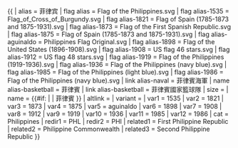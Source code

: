 {{ {{{1<noinclude>|country showdata</noinclude>}}}
| alias = 菲律宾
| flag alias = Flag of the Philippines.svg
| flag alias-1535 = Flag_of_Cross_of_Burgundy.svg
| flag alias-1821 = Flag of Spain (1785-1873 and 1875-1931).svg
| flag alias-1873 = Flag of the First Spanish Republic.svg
| flag alias-1875 = Flag of Spain (1785-1873 and 1875-1931).svg
| flag alias-aguinaldo = Philippines Flag Original.svg
| flag alias-1898 = Flag of the United States (1896-1908).svg
| flag alias-1908 = US flag 46 stars.svg
| flag alias-1912 = US flag 48 stars.svg
| flag alias-1919 = Flag of the Philippines (1919-1936).svg
| flag alias-1936 = Flag of the Philippines (navy blue).svg
| flag alias-1985 = Flag of the Philippines (light blue).svg
| flag alias-1986 = Flag of the Philippines (navy blue).svg
| link alias-naval = 菲律賓海軍
| name alias-basketball = 菲律賓
| link alias-basketball = 菲律賓國家{{{mw|men's}}}籃球隊
| size = {{{size|}}}
| name = {{#if: {{{name|}}} | {{{name|}}} | 菲律賓 }}
| altlink = {{{altlink|}}}
| variant = {{{variant|}}}
<noinclude>
| var1 = 1535
| var2 = 1821
| var3 = 1873
| var4 = 1875
| var5 = aguinaldo
| var6 = 1898
| var7 = 1908
| var8 = 1912
| var9 = 1919
| var10 = 1936
| var11 = 1985
| var12 = 1986
| cat = Philippines
| redir1 = PHL
| redir2 = PHI
| related1 = First Philippine Republic
| related2 = Philippine Commonwealth
| related3 = Second Philippine Republic
</noinclude>
}}